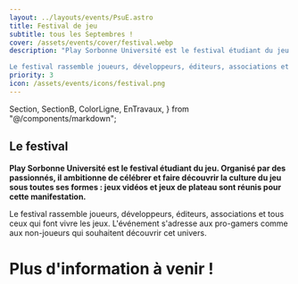 ```yaml
---
layout: ../layouts/events/PsuE.astro
title: Festival de jeu
subtitle: tous les Septembres !
cover: /assets/events/cover/festival.webp
description: "Play Sorbonne Université est le festival étudiant du jeu. Organisé par des passionnés, il ambitionne de célébrer et faire découvrir la culture du jeu sous toutes ses formes : jeux vidéos et jeux de plateau sont réunis pour cette manifestation.

Le festival rassemble joueurs, développeurs, éditeurs, associations et tous ceux qui font vivre les jeux. L'événement s'adresse aux pro-gamers comme aux non-joueurs qui souhaitent découvrir cet univers."
priority: 3
icon: /assets/events/icons/festival.png
---
```


  Section,
  SectionB,
  ColorLigne,
  EnTravaux,
} from "@/components/markdown";


<Section>

# Le festival

<ColorLigne />

**Play Sorbonne Université est le festival étudiant du jeu. Organisé par des passionnés, il ambitionne de célébrer et faire découvrir la culture du jeu sous toutes ses formes : jeux vidéos et jeux de plateau sont réunis pour cette manifestation.**

Le festival rassemble joueurs, développeurs, éditeurs, associations et tous ceux qui font vivre les jeux. L'événement s'adresse aux pro-gamers comme aux non-joueurs qui souhaitent découvrir cet univers.

<IconFestival />

</Section>

<SectionB>

# Plus d'information à venir !

<EnTravaux />

</SectionB>